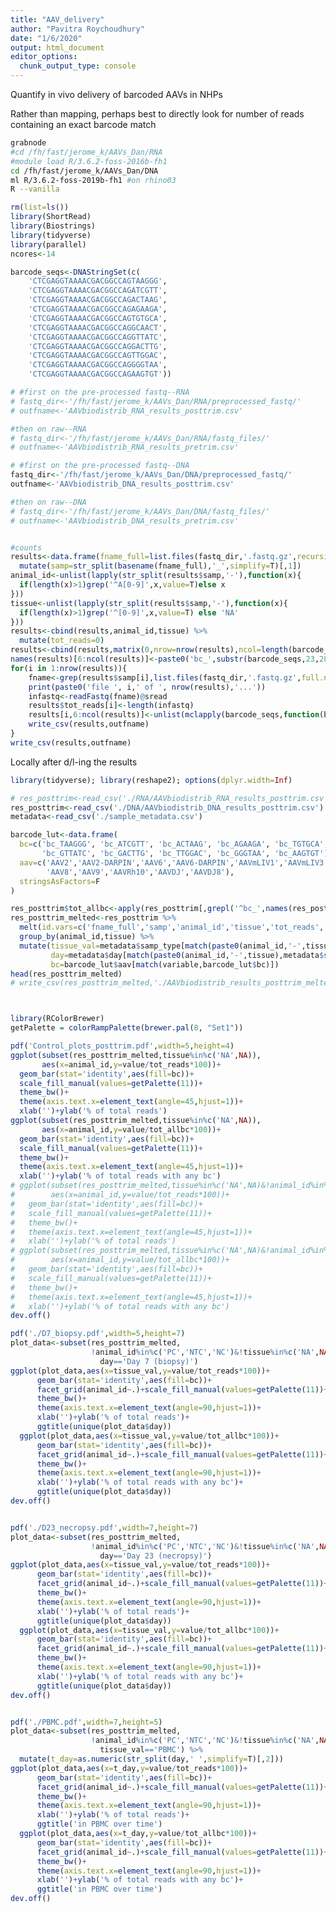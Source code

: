 ```yaml
---
title: "AAV_delivery"
author: "Pavitra Roychoudhury"
date: "1/6/2020"
output: html_document
editor_options: 
  chunk_output_type: console
---
```


Quantify in vivo delivery of barcoded AAVs in NHPs

Rather than mapping, perhaps best to directly look for number of reads containing an exact barcode match

```bash
grabnode 
#cd /fh/fast/jerome_k/AAVs_Dan/RNA
#module load R/3.6.2-foss-2016b-fh1
cd /fh/fast/jerome_k/AAVs_Dan/DNA
ml R/3.6.2-foss-2019b-fh1 #on rhino03
R --vanilla 
```


```r
rm(list=ls())
library(ShortRead)
library(Biostrings)
library(tidyverse)
library(parallel)
ncores<-14

barcode_seqs<-DNAStringSet(c(
	'CTCGAGGTAAAACGACGGCCAGTAAGGG',
	'CTCGAGGTAAAACGACGGCCAGATCGTT',
	'CTCGAGGTAAAACGACGGCCAGACTAAG',
	'CTCGAGGTAAAACGACGGCCAGAGAAGA',
	'CTCGAGGTAAAACGACGGCCAGTGTGCA',
	'CTCGAGGTAAAACGACGGCCAGGCAACT',
	'CTCGAGGTAAAACGACGGCCAGGTTATC',
	'CTCGAGGTAAAACGACGGCCAGGACTTG',
	'CTCGAGGTAAAACGACGGCCAGTTGGAC',
	'CTCGAGGTAAAACGACGGCCAGGGGTAA',
	'CTCGAGGTAAAACGACGGCCAGAAGTGT'))

# #first on the pre-processed fastq--RNA
# fastq_dir<-'/fh/fast/jerome_k/AAVs_Dan/RNA/preprocessed_fastq/'
# outfname<-'AAVbiodistrib_RNA_results_posttrim.csv'

#then on raw--RNA
# fastq_dir<-'/fh/fast/jerome_k/AAVs_Dan/RNA/fastq_files/'
# outfname<-'AAVbiodistrib_RNA_results_pretrim.csv'

# #first on the pre-processed fastq--DNA
fastq_dir<-'/fh/fast/jerome_k/AAVs_Dan/DNA/preprocessed_fastq/'
outfname<-'AAVbiodistrib_DNA_results_posttrim.csv'

#then on raw--DNA
# fastq_dir<-'/fh/fast/jerome_k/AAVs_Dan/DNA/fastq_files/'
# outfname<-'AAVbiodistrib_DNA_results_pretrim.csv'


#counts 
results<-data.frame(fname_full=list.files(fastq_dir,'.fastq.gz',recursive=T),stringsAsFactors=F) %>% 
  mutate(samp=str_split(basename(fname_full),'_',simplify=T)[,1])
animal_id<-unlist(lapply(str_split(results$samp,'-'),function(x){
  if(length(x)>1)grep('^A[0-9]',x,value=T)else x
}))
tissue<-unlist(lapply(str_split(results$samp,'-'),function(x){
  if(length(x)>1)grep('^[0-9]',x,value=T) else 'NA'
}))
results<-cbind(results,animal_id,tissue) %>% 
  mutate(tot_reads=0)
results<-cbind(results,matrix(0,nrow=nrow(results),ncol=length(barcode_seqs)));
names(results)[6:ncol(results)]<-paste0('bc_',substr(barcode_seqs,23,28));
for(i in 1:nrow(results)){
	fname<-grep(results$samp[i],list.files(fastq_dir,'.fastq.gz',full.names=T,recursive=T),value=T)
	print(paste0('file ', i,' of ', nrow(results),'...'))
	infastq<-readFastq(fname)@sread
	results$tot_reads[i]<-length(infastq)
	results[i,6:ncol(results)]<-unlist(mclapply(barcode_seqs,function(bc) sum(vcountPattern(bc,infastq)),mc.cores=ncores));
	write_csv(results,outfname)
}
write_csv(results,outfname)
```


Locally after d/l-ing the results
```r
library(tidyverse); library(reshape2); options(dplyr.width=Inf)

# res_posttrim<-read_csv('./RNA/AAVbiodistrib_RNA_results_posttrim.csv')
res_posttrim<-read_csv('./DNA/AAVbiodistrib_DNA_results_posttrim.csv')
metadata<-read_csv('./sample_metadata.csv')

barcode_lut<-data.frame(
  bc=c('bc_TAAGGG', 'bc_ATCGTT', 'bc_ACTAAG', 'bc_AGAAGA', 'bc_TGTGCA', 'bc_GCAACT', 
       'bc_GTTATC', 'bc_GACTTG', 'bc_TTGGAC', 'bc_GGGTAA', 'bc_AAGTGT'),
  aav=c('AAV2','AAV2-DARPIN','AAV6','AAV6-DARPIN','AAVmLIV1','AAVmLIV3',
        'AAV8','AAV9','AAVRh10','AAVDJ','AAVDJ8'),
  stringsAsFactors=F
)

res_posttrim$tot_allbc<-apply(res_posttrim[,grepl('^bc_',names(res_posttrim))],1,sum)
res_posttrim_melted<-res_posttrim %>% 
  melt(id.vars=c('fname_full','samp','animal_id','tissue','tot_reads','tot_allbc')) %>% 
  group_by(animal_id,tissue) %>% 
  mutate(tissue_val=metadata$samp_type[match(paste0(animal_id,'-',tissue),metadata$samp_name)],
         day=metadata$day[match(paste0(animal_id,'-',tissue),metadata$samp_name)],
         bc=barcode_lut$aav[match(variable,barcode_lut$bc)])
head(res_posttrim_melted)
# write_csv(res_posttrim_melted,'./AAVbiodistrib_results_posttrim_melted.csv')



library(RColorBrewer)
getPalette = colorRampPalette(brewer.pal(8, "Set1"))

pdf('Control_plots_posttrim.pdf',width=5,height=4)
ggplot(subset(res_posttrim_melted,tissue%in%c('NA',NA)),
       aes(x=animal_id,y=value/tot_reads*100))+
  geom_bar(stat='identity',aes(fill=bc))+
  scale_fill_manual(values=getPalette(11))+
  theme_bw()+
  theme(axis.text.x=element_text(angle=45,hjust=1))+
  xlab('')+ylab('% of total reads')
ggplot(subset(res_posttrim_melted,tissue%in%c('NA',NA)),
       aes(x=animal_id,y=value/tot_allbc*100))+
  geom_bar(stat='identity',aes(fill=bc))+
  scale_fill_manual(values=getPalette(11))+
  theme_bw()+
  theme(axis.text.x=element_text(angle=45,hjust=1))+
  xlab('')+ylab('% of total reads with any bc')
# ggplot(subset(res_posttrim_melted,tissue%in%c('NA',NA)&!animal_id%in%c('PC','NTC','NC')),
#        aes(x=animal_id,y=value/tot_reads*100))+
#   geom_bar(stat='identity',aes(fill=bc))+
#   scale_fill_manual(values=getPalette(11))+
#   theme_bw()+
#   theme(axis.text.x=element_text(angle=45,hjust=1))+
#   xlab('')+ylab('% of total reads')
# ggplot(subset(res_posttrim_melted,tissue%in%c('NA',NA)&!animal_id%in%c('PC','NTC','NC')),
#        aes(x=animal_id,y=value/tot_allbc*100))+
#   geom_bar(stat='identity',aes(fill=bc))+
#   scale_fill_manual(values=getPalette(11))+
#   theme_bw()+
#   theme(axis.text.x=element_text(angle=45,hjust=1))+
#   xlab('')+ylab('% of total reads with any bc')
dev.off()

pdf('./D7_biopsy.pdf',width=5,height=7)
plot_data<-subset(res_posttrim_melted,
                  !animal_id%in%c('PC','NTC','NC')&!tissue%in%c('NA',NA)&
                    day=='Day 7 (biopsy)')
ggplot(plot_data,aes(x=tissue_val,y=value/tot_reads*100))+
      geom_bar(stat='identity',aes(fill=bc))+
      facet_grid(animal_id~.)+scale_fill_manual(values=getPalette(11))+
      theme_bw()+
      theme(axis.text.x=element_text(angle=90,hjust=1))+
      xlab('')+ylab('% of total reads')+
      ggtitle(unique(plot_data$day))
  ggplot(plot_data,aes(x=tissue_val,y=value/tot_allbc*100))+
      geom_bar(stat='identity',aes(fill=bc))+
      facet_grid(animal_id~.)+scale_fill_manual(values=getPalette(11))+
      theme_bw()+
      theme(axis.text.x=element_text(angle=90,hjust=1))+
      xlab('')+ylab('% of total reads with any bc')+
      ggtitle(unique(plot_data$day))
dev.off()


pdf('./D23_necropsy.pdf',width=7,height=7)
plot_data<-subset(res_posttrim_melted,
                  !animal_id%in%c('PC','NTC','NC')&!tissue%in%c('NA',NA)&
                    day=='Day 23 (necropsy)')
ggplot(plot_data,aes(x=tissue_val,y=value/tot_reads*100))+
      geom_bar(stat='identity',aes(fill=bc))+
      facet_grid(animal_id~.)+scale_fill_manual(values=getPalette(11))+
      theme_bw()+
      theme(axis.text.x=element_text(angle=90,hjust=1))+
      xlab('')+ylab('% of total reads')+
      ggtitle(unique(plot_data$day))
  ggplot(plot_data,aes(x=tissue_val,y=value/tot_allbc*100))+
      geom_bar(stat='identity',aes(fill=bc))+
      facet_grid(animal_id~.)+scale_fill_manual(values=getPalette(11))+
      theme_bw()+
      theme(axis.text.x=element_text(angle=90,hjust=1))+
      xlab('')+ylab('% of total reads with any bc')+
      ggtitle(unique(plot_data$day))
dev.off()


pdf('./PBMC.pdf',width=7,height=5)
plot_data<-subset(res_posttrim_melted,
                  !animal_id%in%c('PC','NTC','NC')&!tissue%in%c('NA',NA)&
                    tissue_val=='PBMC') %>% 
  mutate(t_day=as.numeric(str_split(day,' ',simplify=T)[,2]))
ggplot(plot_data,aes(x=t_day,y=value/tot_reads*100))+
      geom_bar(stat='identity',aes(fill=bc))+
      facet_grid(animal_id~.)+scale_fill_manual(values=getPalette(11))+
      theme_bw()+
      theme(axis.text.x=element_text(angle=90,hjust=1))+
      xlab('')+ylab('% of total reads')+
      ggtitle('in PBMC over time')
  ggplot(plot_data,aes(x=t_day,y=value/tot_allbc*100))+
      geom_bar(stat='identity',aes(fill=bc))+
      facet_grid(animal_id~.)+scale_fill_manual(values=getPalette(11))+
      theme_bw()+
      theme(axis.text.x=element_text(angle=90,hjust=1))+
      xlab('')+ylab('% of total reads with any bc')+
      ggtitle('in PBMC over time')
dev.off()

```
